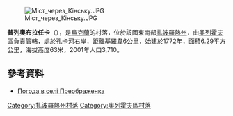 [[Image:Міст_через_Кінську.JPG|right]]

{{coord|47|34|35|N|35|48|7|E|scale:100000|display=title}}

'''普列奧布拉任卡'''（{{lang-uk|Преображенка}}），是[[烏克蘭|烏克蘭]]的村落，位於該國東南部[[扎波羅熱州|扎波羅熱州]]，由[[奧列霍夫區|奧列霍夫區]]負責管轄，處於[[孔卡河|孔卡河]]右岸，距離[[基羅韋_(奧列霍夫區)|基羅韋]]6公里，始建於1772年，面積6.29平方公里，海拔高度63米，2001年人口3,710。

==參考資料==
* [http://weather.in.ua/ua/zaporozhskaja/21473 Погода в селі Преображенка] {{Wayback|url=http://weather.in.ua/ua/zaporozhskaja/21473 |date=20111220040832 }}

[[Category:扎波羅熱州村落|Category:扎波羅熱州村落]]
[[Category:奧列霍夫區村落|Category:奧列霍夫區村落]]


{{Zaporizhia-geo-stub}}